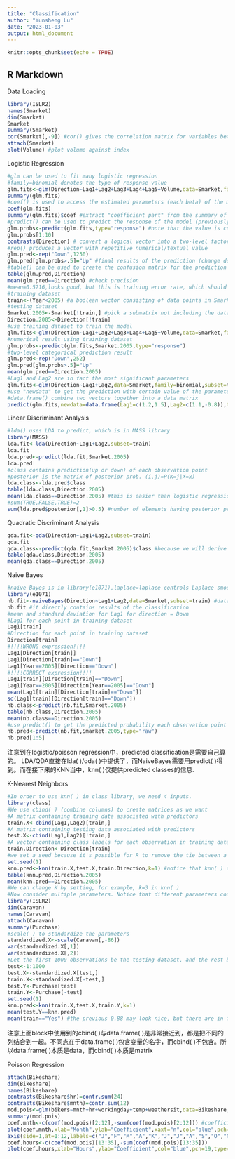 ```yaml
---
title: "Classification"
author: "Yunsheng Lu"
date: "2023-01-03"
output: html_document
---
```


```r
knitr::opts_chunk$set(echo = TRUE)
```

## R Markdown

Data Loading
```r
library(ISLR2)
names(Smarket)
dim(Smarket)
Smarket
summary(Smarket)
cor(Smarket[,-9]) #cor() gives the correlation matrix for variables between each variables. Delete 9th variable because it's categorical.
attach(Smarket)
plot(Volume) #plot volume against index
```

Logistic Regression
```r
#glm can be used to fit many logistic regression
#family=binomial denotes the type of response value
glm.fits<-glm(Direction~Lag1+Lag2+Lag3+Lag4+Lag5+Volume,data=Smarket,family=binomial)
summary(glm.fits)
#coef() is used to access the estimated parameters (each beta) of the model
coef(glm.fits)
summary(glm.fits)$coef #extract "coefficient part" from the summary of glm.fits
#predict() can be used to predict the response of the model (previously used for predicting conf int)
glm.probs<-predict(glm.fits,type="response") #note that the value is continuous (subject to generalized linear model)
glm.probs[1:10]
contrasts(Direction) # convert a logical vector into a two-level factor-var (column is var-name)
#rep() produces a vector with repetitive numerical/textual value
glm.pred<-rep("Down",1250)
glm.pred[glm.probs>.5]="Up" #final results of the prediction (change down to up if prob>0.5)
#table() can be used to create the confusion matrix for the prediction
table(glm.pred,Direction)
mean(glm.pred==Direction) #check precision
#mean=0.5216,looks good, but this is training error rate, which should be much better than the testing error rate. The following part split the data into training and testing, two parts.
#training dataset
train<-(Year<2005) #a boolean vector consisting of data points in Smarket decided by whether the Year < 2005
#testing dataset
Smarket.2005<-Smarket[!train,] #pick a submatrix not including the data point in train (data in 2005)
Direction.2005<-Direction[!train]
#use training dataset to train the model
glm.fits<-glm(Direction~Lag1+Lag2+Lag3+Lag4+Lag5+Volume,data=Smarket,family=binomial,subset=train)
#numerical result using training dataset
glm.probs<-predict(glm.fits,Smarket.2005,type="response")
#two-level categorical prediction result
glm.pred<-rep("Down",252)
glm.pred[glm.probs>.5]="Up"
mean(glm.pred==Direction.2005)
#Lag1 and Lag2 are in fact the most significant parameters
glm.fits<-glm(Direction~Lag1+Lag2,data=Smarket,family=binomial,subset=train)
#use "newdata" to get the prediction with certain value of the parameters
#data.frame() combine two vectors together into a data matrix
predict(glm.fits,newdata=data.frame(Lag1=c(1.2,1.5),Lag2=c(1.1,-0.8)),type="response")
```

Linear Discriminant Analysis
```r
#lda() uses LDA to predict, which is in MASS library
library(MASS)
lda.fit<-lda(Direction~Lag1+Lag2,subset=train)
lda.fit
lda.pred<-predict(lda.fit,Smarket.2005)
lda.pred
#class contains prediction(up or down) of each observation point
#posterior is the matrix of posterior prob. (i,j)=P(K=j|X=x)
lda.class<-lda.pred$class
table(lda.class,Direction.2005)
mean(lda.class==Direction.2005) #this is easier than logistic regression
#sum(TRUE,FALSE,TRUE)=2
sum(lda.pred$posterior[,1]>0.5) #number of elements having posterior probability (P(K=Down|X=x))>0.5
```

Quadratic Discriminant Analysis
```r
qda.fit<-qda(Direction~Lag1+Lag2,subset=train)
qda.fit
qda.class<-predict(qda.fit,Smarket.2005)$class #because we will derive posterior matrix, the whole dataset is needed
table(qda.class,Direction.2005)
mean(qda.class==Direction.2005)
```

Naive Bayes
```r
#naive Bayes is in library(e1071),laplace=laplace controls Laplace smoothing (smooth the histogram data)
library(e1071)
nb.fit<-naiveBayes(Direction~Lag1+Lag2,data=Smarket,subset=train) #data=Smarket cannot be ignored
nb.fit #it directly contains results of the classification
#mean and standard deviation for Lag1 for direction = Down
#Lag1 for each point in training dataset
Lag1[train]
#Direction for each point in training dataset
Direction[train]
#!!!!WRONG expression!!!!
Lag1[Direction[train]]
Lag1[Direction[train]=="Down"]
Lag1[Year==2005][Direction=="Down"]
#!!!!CORRECT expression!!!!
Lag1[train][Direction[train]=="Down"]
Lag1[Year==2005][Direction[Year==2005]=="Down"]
mean(Lag1[train][Direction[train]=="Down"])
sd(Lag1[train][Direction[train]=="Down"])
nb.class<-predict(nb.fit,Smarket.2005)
table(nb.class,Direction.2005)
mean(nb.class==Direction.2005)
#use predict() to get the predicted probability each observation point falling into
nb.pred<-predict(nb.fit,Smarket.2005,type="raw")
nb.pred[1:5]
```

注意到在logistic/poisson regression中，predicted classification是需要自己算的。
LDA/QDA直接在lda( )/qda( )中提供了，而NaiveBayes需要用predict( )得到。而在接下来的KNN当中，knn( )仅提供predicted classes的信息.

K-Nearest Neighbors
```r
#In order to use knn( ) in class library, we need 4 inputs.
library(class)
#We use cbind( ) (combine columns) to create matrices as we want 
#A matrix containing training data associated with predictors
train.X<-cbind(Lag1,Lag2)[train,]
#A matrix containing testing data associated with predictors
test.X<-cbind(Lag1,Lag2)[!train,]
#A vector containing class labels for each observation in training dataset
train.Direction<-Direction[train]
#we set a seed because it's possible for R to remove the tie between a point and their nearest points
set.seed(1)
knn.pred<-knn(train.X,test.X,train.Direction,k=1) #notice that knn( ) directly derive the prediction
table(knn.pred,Direction.2005)
mean(knn.pred==Direction.2005)
#We can change K by setting, for example, k=3 in knn( )
#Now consider multiple parameters. Notice that different parameters could have very different range and variance in nature. For example, salaries 0-10000, age 20-50, which are quite different and it doesn't make sense if we directly calculate the distance according to their numerical values. Thus we need to "standardize" the data, by converting them all the standard form (with mean=0, sd=1)
library(ISLR2)
dim(Caravan)
names(Caravan)
attach(Caravan)
summary(Purchase)
#scale( ) to standardize the parameters
standardized.X<-scale(Caravan[,-86])
var(standardized.X[,1])
var(standardized.X[,2])
#Let the first 1000 observations be the testing dataset, and the rest be the training dataset
test<-1:1000
test.X<-standardized.X[test,]
train.X<-standardized.X[-test,]
test.Y<-Purchase[test]
train.Y<-Purchase[-test]
set.seed(1)
knn.pred<-knn(train.X,test.X,train.Y,k=1)
mean(test.Y==knn.pred)
mean(train=="Yes") #the previous 0.88 may look nice, but there are in fact 94% not buying the car, which means if I say "Yes" for every buyer, I have 0.94 accuracy. Moreover, the accuracy only deceases when we let k=3 or 5, but still, it would be better than logistic regression. So the nature of the dataset does matter.
```
注意上面block中使用到的cbind( )与data.frame( )是非常接近到，都是把不同的列结合到一起。不同点在于data.frame( )包含变量的名字，而cbind( )不包含。所以data.frame( )本质是data，而cbind( )本质是matrix

Poisson Regression
```r
attach(Bikeshare)
dim(Bikeshare)
names(Bikeshare)
contrasts(Bikeshare$hr)=contr.sum(24)
contrasts(Bikeshare$mnth)=contr.sum(12)
mod.pois<-glm(bikers~mnth+hr+workingday+temp+weathersit,data=Bikeshare,family=poisson)
summary(mod.pois)
coef.mnth<-c(coef(mod.pois)[2:12],-sum(coef(mod.pois)[2:12])) #coefficients for each months (Dec. needs to be explicitly computed )
plot(coef.mnth,xlab="Month",ylab="Coefficient",xaxt="n",col="blue",pch=19,type="o")
axis(side=1,at=1:12,labels=c("J","F","M","A","K","J","J","A","S","O","N","D"))
coef.hours<-c(coef(mod.pois)[13:35],-sum(coef(mod.pois)[13:35]))
plot(coef.hours,xlab="Hours",ylab="Coefficient",col="blue",pch=19,type="o") #type o 是折线图
```


